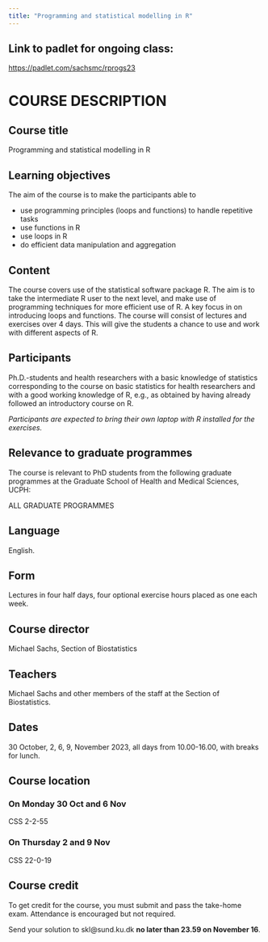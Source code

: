 ```yaml
---
title: "Programming and statistical modelling in R"
---
```


## Link to padlet for ongoing class: 

[https://padlet.com/sachsmc/rprogs23](https://padlet.com/sachsmc/rprogs23)


# COURSE DESCRIPTION

## Course title 

Programming and statistical modelling in R

## Learning objectives

The aim of the course is to make the participants able to 

- use programming principles (loops and functions) to handle repetitive tasks 
- use functions in R 
- use loops in R 
- do efficient data manipulation and aggregation

## Content

The course covers use of the statistical software package R. The aim is to take the intermediate R user to the next level, and make use of programming techniques for more efficient use of R. A key focus in on introducing loops and functions. The course will consist of lectures and exercises over 4 days. This will give the students a chance to use and work with different aspects of R. 

## Participants

Ph.D.-students and health researchers with a basic knowledge of statistics corresponding to the course on basic statistics for health researchers and with a good working knowledge of R, e.g., as obtained by having already followed an introductory course on R. 

_Participants are expected to bring their own laptop with R installed for the exercises._ 


## Relevance to graduate programmes

The course is relevant to PhD students from the following graduate programmes at the Graduate School of Health and Medical Sciences, UCPH:

ALL GRADUATE PROGRAMMES

## Language
English.

## Form
Lectures in four half days, four optional exercise hours placed as one each week.

## Course director
Michael Sachs, Section of Biostatistics

## Teachers
Michael Sachs and other members of the staff at the Section of Biostatistics.

## Dates
30 October, 2, 6, 9, November 2023, all days from 10.00-16.00, with breaks for lunch.

## Course location

### On Monday 30 Oct and 6 Nov
CSS 2-2-55

### On Thursday 2 and 9 Nov
CSS 22-0-19

## Course credit

To get credit for the course, you must submit and pass the take-home exam. Attendance is encouraged but not required.

Send your solution to skl@sund.ku.dk __no later than 23.59 on November 16__. 

